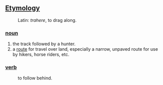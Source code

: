==[[Etymology]]==
:Latin: ''trahere'', to drag along.
===[[noun]]===
#the track followed by a hunter.
#a [[route]] for travel over land, especially a narrow, unpaved route for use by hikers, horse riders, etc.  
===[[verb]]===
:to follow behind.